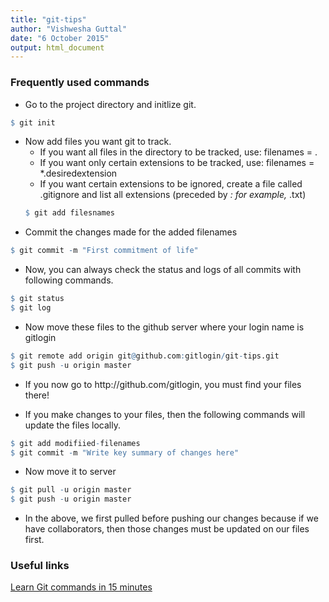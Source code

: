 ```yaml
---
title: "git-tips"
author: "Vishwesha Guttal"
date: "6 October 2015"
output: html_document
---
```


### Frequently used commands

* Go to the project directory and initlize git.
```r
$ git init
```

* Now add files you want git to track.
     + If you want all files in the directory to be tracked, use: filenames = . 
     + If you want only certain extensions to be tracked, use: filenames = *.desiredextension
     + If you want certain extensions to be ignored, create a file called .gitignore and list all extensions (preceded by *: for example, *.txt)
```r
$ git add filesnames
```



* Commit the changes made for the added filenames
```r
$ git commit -m "First commitment of life"
```

* Now, you can always check the status and logs of all commits with following commands. 

```r
$ git status
$ git log
```

* Now move these files to the github server where your login name is gitlogin
```r
$ git remote add origin git@github.com:gitlogin/git-tips.git
$ git push -u origin master
```

* If you now go to http://github.com/gitlogin, you must find your files there! 

* If you make changes to your files, then the following commands will update the files locally. 
```r
$ git add modifiied-filenames
$ git commit -m "Write key summary of changes here"
```

* Now move it to server
```r
$ git pull -u origin master
$ git push -u origin master
```

* In the above, we first pulled before pushing our changes because if we have collaborators, then those changes must be updated on our files first. 

### Useful links

[Learn Git commands in 15 minutes](https://try.github.io)